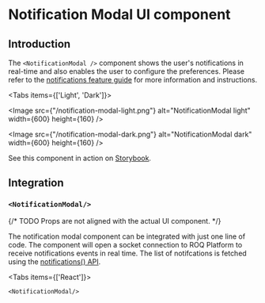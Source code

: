 
# Notification Modal UI component

## Introduction

The `<NotificationModal />` component shows the user's notifications in real-time and also enables the user to
configure the preferences. Please refer to the [notifications feature guide](/feature-guides/notifications) for more
information and instructions.

<Tabs items={['Light', 'Dark']}><Tab>

<Image src={"/notification-modal-light.png"} alt="NotificationModal light" width={600} height={160} />

</Tab><Tab>

<Image src={"/notification-modal-dark.png"} alt="NotificationModal dark" width={600} height={160} />

</Tab></Tabs>

See this component in action on
[Storybook](https://ui.roq.tech/?path=/story/notifications-notificationsmodal--default).

## Integration


### `<NotificationModal/>`

{/* TODO Props are not aligned with the actual UI component. */}

The notification modal component can be integrated with just one line of code. The component will open a socket
connection to ROQ Platform to receive notifications events in real time. The list of notifcations is fetched using the
[notifications() API](/api-doc/notifications-api#notifications).

<Tabs items={['React']}><Tab>

```tsx
<NotificationModal/>
```

</Tab></Tabs>